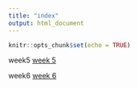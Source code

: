 ```yaml
---
title: "index"
output: html_document
---
```


```r
knitr::opts_chunk$set(echo = TRUE)
```


week5
[week 5](week5.html)

week6
[week 6](week6.html)